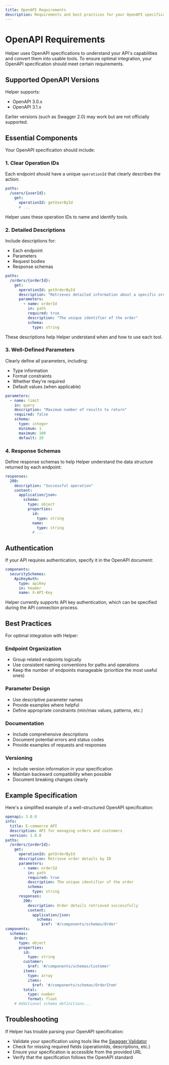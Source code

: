 ```yaml
---
title: OpenAPI Requirements
description: Requirements and best practices for your OpenAPI specifications
---
```


# OpenAPI Requirements

Helper uses OpenAPI specifications to understand your API's capabilities and convert them into usable tools. To ensure optimal integration, your OpenAPI specification should meet certain requirements.

## Supported OpenAPI Versions

Helper supports:
- OpenAPI 3.0.x
- OpenAPI 3.1.x

Earlier versions (such as Swagger 2.0) may work but are not officially supported.

## Essential Components

Your OpenAPI specification should include:

### 1. Clear Operation IDs

Each endpoint should have a unique `operationId` that clearly describes the action:

```yaml
paths:
  /users/{userId}:
    get:
      operationId: getUserById
      # ...
```

Helper uses these operation IDs to name and identify tools.

### 2. Detailed Descriptions

Include descriptions for:
- Each endpoint
- Parameters
- Request bodies
- Response schemas

```yaml
paths:
  /orders/{orderId}:
    get:
      operationId: getOrderById
      description: "Retrieves detailed information about a specific order"
      parameters:
        - name: orderId
          in: path
          required: true
          description: "The unique identifier of the order"
          schema:
            type: string
```

These descriptions help Helper understand when and how to use each tool.

### 3. Well-Defined Parameters

Clearly define all parameters, including:
- Type information
- Format constraints
- Whether they're required
- Default values (when applicable)

```yaml
parameters:
  - name: limit
    in: query
    description: "Maximum number of results to return"
    required: false
    schema:
      type: integer
      minimum: 1
      maximum: 100
      default: 20
```

### 4. Response Schemas

Define response schemas to help Helper understand the data structure returned by each endpoint:

```yaml
responses:
  200:
    description: "Successful operation"
    content:
      application/json:
        schema:
          type: object
          properties:
            id:
              type: string
            name:
              type: string
            # ...
```

## Authentication

If your API requires authentication, specify it in the OpenAPI document:

```yaml
components:
  securitySchemes:
    ApiKeyAuth:
      type: apiKey
      in: header
      name: X-API-Key
```

Helper currently supports API key authentication, which can be specified during the API connection process.

## Best Practices

For optimal integration with Helper:

### Endpoint Organization

- Group related endpoints logically
- Use consistent naming conventions for paths and operations
- Keep the number of endpoints manageable (prioritize the most useful ones)

### Parameter Design

- Use descriptive parameter names
- Provide examples where helpful
- Define appropriate constraints (min/max values, patterns, etc.)

### Documentation

- Include comprehensive descriptions
- Document potential errors and status codes
- Provide examples of requests and responses

### Versioning

- Include version information in your specification
- Maintain backward compatibility when possible
- Document breaking changes clearly

## Example Specification

Here's a simplified example of a well-structured OpenAPI specification:

```yaml
openapi: 3.0.0
info:
  title: E-commerce API
  description: API for managing orders and customers
  version: 1.0.0
paths:
  /orders/{orderId}:
    get:
      operationId: getOrderById
      description: Retrieve order details by ID
      parameters:
        - name: orderId
          in: path
          required: true
          description: The unique identifier of the order
          schema:
            type: string
      responses:
        200:
          description: Order details retrieved successfully
          content:
            application/json:
              schema:
                $ref: '#/components/schemas/Order'
components:
  schemas:
    Order:
      type: object
      properties:
        id:
          type: string
        customer:
          $ref: '#/components/schemas/Customer'
        items:
          type: array
          items:
            $ref: '#/components/schemas/OrderItem'
        total:
          type: number
          format: float
    # Additional schema definitions...
```

## Troubleshooting

If Helper has trouble parsing your OpenAPI specification:

- Validate your specification using tools like the [Swagger Validator](https://validator.swagger.io/)
- Check for missing required fields (operationIds, descriptions, etc.)
- Ensure your specification is accessible from the provided URL
- Verify that the specification follows the OpenAPI standard 
